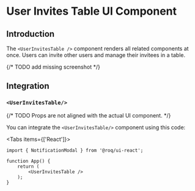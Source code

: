 
# User Invites Table UI Component 

## Introduction

The `<UserInvitesTable />` component renders all related components at once. Users can invite other users and manage 
their invitees in a table.


{/* TODO add missing screenshot */}

## Integration

<DoBasicSetup />

### `<UserInvitesTable/>`

{/* TODO Props are not aligned with the actual UI component. */}

You can integrate the `<UserInvitesTable/>` component using this code:

<Tabs items={['React']}><Tab>

```tsx
import { NotificationModal } from '@roq/ui-react';

function App() {
    return (
        <UserInvitesTable />
    );
}
```

</Tab></Tabs>